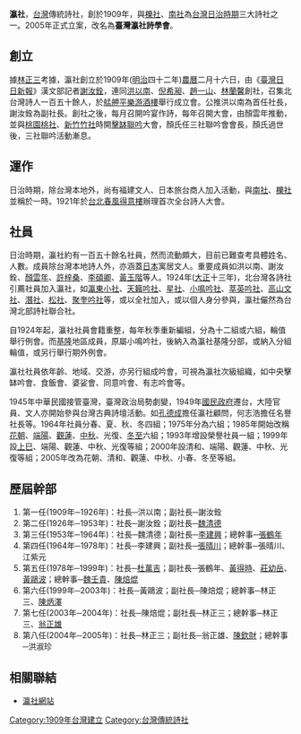 '''瀛社'''，[[台灣|台灣]]傳統詩社，創於1909年，與[[櫟社|櫟社]]、[[南社_(台灣)|南社]]為[[台灣日治時期|台灣日治時期]]三大詩社之一。2005年正式立案，改名為'''臺灣瀛社詩學會'''。

==創立==
據[[林正三|林正三]]考據，瀛社創立於1909年([[明治|明治]]四十二年)[[農曆|農曆]]二月十六日，由《[[臺灣日日新報|臺灣日日新報]]》漢文部記者[[謝汝銓|謝汝銓]]，連同[[洪以南|洪以南]]、[[倪希昶|倪希昶]]、[[趙一山|趙一山]]、[[林蘭馨|林蘭馨]]創社，召集北台灣詩人一百五十餘人，於[[艋舺|艋舺]][[平樂游酒樓|平樂游酒樓]]舉行成立會。公推洪以南為首任社長，謝汝銓為副社長。創社之後，每月召開吟宴作詩，每年召開大會，由顏雲年推動，並與[[桃源區|桃園]][[桃社|桃社]]、[[新竹市|新竹]][[竹社|竹社]]時開[[擊缽|擊缽]][[聯吟|聯吟]]大會，顏氏任三社聯吟會會長，顏氏過世後，三社聯吟活動漸息。
==運作==
日治時期，除台灣本地外，尚有福建文人、日本旅台商人加入活動，與[[南社|南社]]、[[櫟社|櫟社]]並稱於一時。1921年於[[台北|台北]][[春風得意樓|春風得意樓]]辦理首次全台詩人大會。

==社員==
日治時期，瀛社約有一百五十餘名社員，然而流動頗大，目前已難查考具體姓名、人數。成員除台灣本地詩人外，亦涵蓋[[日本|日本]]寓居文人。重要成員如洪以南、謝汝銓、[[顏雲年|顏雲年]]、[[許梓桑|許梓桑]]、[[李碩卿|李碩卿]]、[[黃玉階|黃玉階]]等人。1924年([[大正|大正]]十三年)，北台灣各詩社引薦社員加入瀛社，如[[瀛東小社|瀛東小社]]、[[天籟吟社|天籟吟社]]、[[星社|星社]]、[[小鳴吟社|小鳴吟社]]、[[萃英吟社|萃英吟社]]、[[高山文社|高山文社]]、[[潛社|潛社]]、[[松社|松社]]、[[聚奎吟社|聚奎吟社]]等，或以全社加入，或以個人身分參與，瀛社儼然為台灣北部詩社聯合社。

自1924年起，瀛社社員會籍重整，每年秋季重新編組，分為十二組或六組，輪值舉行例會。而[[基隆市|基隆]]地區成員，原屬小鳴吟社，後納入為瀛社基隆分部，或納入分組輪值，或另行舉行期外例會。

瀛社社員依年齡、地域、交游，亦另行組成吟會，可視為瀛社次級組織，如中央擊缽吟會、食飯會、婆娑會、同意吟會、有志吟會等。

1945年中華民國接管臺灣，臺灣政治局勢劇變，1949年[[國民政府|國民政府]]遷台，大陸官員、文人亦開始參與台灣古典詩壇活動。如[[孔德成|孔德成]]擔任瀛社顧問，何志浩擔任名譽社長等。1964年社員分春、夏、秋、冬四組；1975年分為六組；1985年開始改稱[[花朝|花朝]]、[[中華端午節|端陽]]、[[觀蓮|觀蓮]]、[[中秋|中秋]]、光復、[[冬至|冬至]]六組；1993年增設榮譽社員一組；1999年設[[上巳|上巳]]、端陽、觀蓮、中秋、光復等組；2000年設清和、端陽、觀蓮、中秋、光復等組；2005年改為花朝、清和、觀蓮、中秋、小春、冬至等組。

==歷屆幹部==
#第一任(1909年─1926年)：社長─洪以南；副社長─謝汝銓
#第二任(1926年─1953年)：社長─謝汝銓；副社長─[[魏清德|魏清德]]
#第三任(1953年─1964年)：社長─魏清德；副社長─[[李建興|李建興]]；總幹事─[[張鶴年|張鶴年]]
#第四任(1964年─1978年)：社長─李建興；副社長─[[張晴川|張晴川]]；總幹事─張晴川、江紫元
#第五任(1978年─1999年)：社長─[[杜萬吉|杜萬吉]]；副社長─張鶴年、[[黃得時|黃得時]]、[[莊幼岳|莊幼岳]]、[[黃鷗波|黃鷗波]]；總幹事─[[魏壬貴|魏壬貴]]、[[陳焙焜|陳焙焜]]
#第六任(1999年─2003年)：社長─黃鷗波；副社長─陳焙焜；總幹事─林正三、[[陳炳澤|陳炳澤]]
#第七任(2003年─2004年)：社長─陳焙焜；副社長─林正三；總幹事─林正三、[[翁正雄|翁正雄]]
#第八任(2004年─2005年)：社長─林正三；副社長─翁正雄、[[陳欽財|陳欽財]]；總幹事─洪淑珍

==相關聯結==
*[http://www.tpps.org.tw 瀛社網站]

[[Category:1909年台灣建立|Category:1909年台灣建立]]
[[Category:台灣傳統詩社|Category:台灣傳統詩社]]